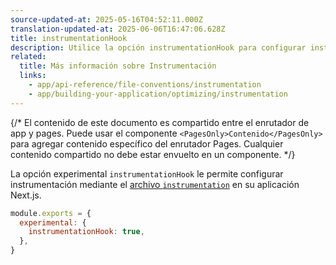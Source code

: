 ```yaml
---
source-updated-at: 2025-05-16T04:52:11.000Z
translation-updated-at: 2025-06-06T16:47:06.628Z
title: instrumentationHook
description: Utilice la opción instrumentationHook para configurar instrumentación en su aplicación Next.js.
related:
  title: Más información sobre Instrumentación
  links:
    - app/api-reference/file-conventions/instrumentation
    - app/building-your-application/optimizing/instrumentation
---
```


{/* El contenido de este documento es compartido entre el enrutador de app y pages. Puede usar el componente `<PagesOnly>Contenido</PagesOnly>` para agregar contenido específico del enrutador Pages. Cualquier contenido compartido no debe estar envuelto en un componente. */}

La opción experimental `instrumentationHook` le permite configurar instrumentación mediante el [archivo `instrumentation`](/docs/app/api-reference/file-conventions/instrumentation) en su aplicación Next.js.

```js filename="next.config.js"
module.exports = {
  experimental: {
    instrumentationHook: true,
  },
}
```